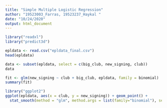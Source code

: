 ---
title: "Simple Multiple Logistic Regression"
author: "19523003_Farras, 19523237_Haykal "
date: "10/24/2020"
output: html_document
---

```{r}
library("readxl")
library("predict3d")
```

```{r}
epldata <- read.csv("epldata_final.csv")
head(epldata)
```

```{r}
data <- subset(epldata, select = c(big_club, new_signing, club))
data
```

```{r}
fit <- glm(new_signing ~ club + big_club, epldata, family = binomial)
summary(fit)
```

```{r}
library("ggplot2")
ggplot(epldata, aes(x = club, y = new_signing)) + geom_point() + 
  stat_smooth(method = "glm", method.args = list(family="binomial"), se = FALSE)
```